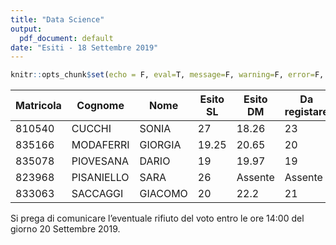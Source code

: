 ```yaml
---
title: "Data Science"
output:
  pdf_document: default
date: "Esiti - 18 Settembre 2019"
---
```


```r
knitr::opts_chunk$set(echo = F, eval=T, message=F, warning=F, error=F, comment=NA, cache=F, R.options=list(width=220))
```

| Matricola | Cognome | Nome | Esito SL | Esito DM | Da registare | 
|----|----|----|----|----|----|----|----|
| 810540 | CUCCHI | SONIA |  27 | 18.26  | 23 |
| 835166 | MODAFERRI | GIORGIA |  19.25 | 20.65  | 20 |
| 835078 | PIOVESANA | DARIO |  19 | 19.97  | 19 |
| 823968 | PISANIELLO | SARA |  26 | Assente  | Assente |
| 833063 | SACCAGGI | GIACOMO |  20 | 22.2  | 21 |


Si prega di comunicare l’eventuale rifiuto del voto entro le ore 14:00 del giorno 20 Settembre 2019. 
